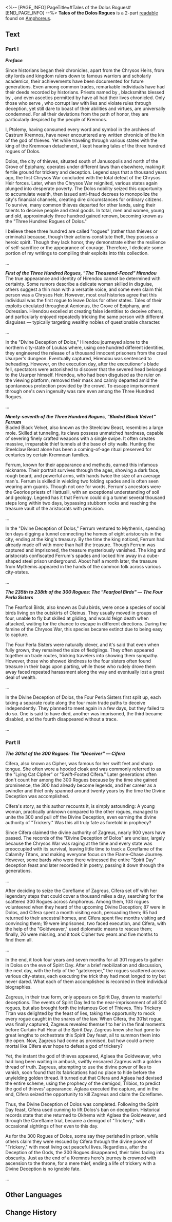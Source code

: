 <%-- [PAGE_INFO]
PageTitle=#Tales of the Dolos Rogues#
[END_PAGE_INFO] --%>
{{Readable Infobox
|id           = 532
|partIds      = 190860;190861
|title        = 
|image        = Item Tales of the Dolos Rogues.png
|world        = Amphoreus
|parts        = 2
|author       = <!--to be added-->
|description  = A historical record written by Ptolemy, the Kremnoan historian. This volume chronicles the adventures of several figures from among the three hundred rogues of Dolos, the city of thieves.
|part1        = Part I
|source1      = {{cx|Source missing}}
|part2        = Part II
|source2      = {{cx|Source missing}}
|characters   = Aglaea; Aquila; Georios; Thanatos; Zagreus
|factions     = Okhema
}}
'''Tales of the Dolos Rogues''' is a 2-part [[readable]] found on [[Amphoreus]].
<!--
==Location==
{{Map Embed|<map name>|<marker id>}}
-->
==Text==
===Part I===
'''''Preface'''''

Since historians began their chronicles, apart from the Chrysos Heirs, from city lords and kingdom rulers down to famous warriors and scholarly academics, their achievements have been documented for future generations. Even among common trades, remarkable individuals have had their deeds recorded by historians. Priests named by {{Rubi|Aquila|Sky Titan}}, blacksmiths blessed by {{Rubi|Georios|Earth Titan}}, and even ascetics permitted by {{Rubi|Thanatos|Death Titan}} have all had their lives chronicled. Only those who serve {{Rubi|Zagreus|Trickery Titan}}, who corrupt law with lies and violate rules through deception, yet still dare to boast of their abilities and virtues, are universally condemned. For all their deviations from the path of honor, they are particularly despised by the people of Kremnos.

I, Ptolemy, having consumed every word and symbol in the archives of Castrum Kremnos, have never encountered any written chronicle of the kin of the god of thieves. Yet while traveling through various states with the king of the Kremnoan detachment, I kept hearing tales of the three hundred rogues of Dolos.

Dolos, the city of thieves, situated south of Janusopolis and north of the Grove of Epiphany, operates under different laws than elsewhere, making it fertile ground for trickery and deception. Legend says that a thousand years ago, the first Chrysos War concluded with the total defeat of the Chrysos Heir forces. Later, when the Chrysos War reignited, various states again plunged into desperate poverty. The Dolos nobility seized this opportunity to accumulate wealth, then issued anti-fraud decrees to monopolize the city's financial channels, creating dire circumstances for ordinary citizens. To survive, many common thieves departed for other lands, using their talents to deceive people and steal goods. In total, men and women, young and old, approximately three hundred gained renown, becoming known as the "Three Hundred Rogues of Dolos."

I believe these three hundred are called "rogues" (rather than thieves or criminals) because, though their actions constitute theft, they possess a heroic spirit. Though they lack honor, they demonstrate either the resilience of self-sacrifice or the appearance of courage. Therefore, I dedicate some portion of my writings to compiling their exploits into this collection.

...

'''''First of the Three Hundred Rogues, "The Thousand-Faced" Hirendou'''''<br />
The true appearance and identity of Hirendou cannot be determined with certainty. Some rumors describe a delicate woman skilled in disguise, others suggest a thin man with a versatile voice, and some even claim this person was a Chrysos Heir. However, most oral histories agree that this individual was the first rogue to leave Dolos for other states. Tales of their exploits circulated throughout Aenionus, the Grove of Epiphany, and Odressian. Hirendou excelled at creating false identities to deceive others, and particularly enjoyed repeatedly tricking the same person with different disguises &mdash; typically targeting wealthy nobles of questionable character.

...

In the "Divine Deception of Dolos," Hirendou journeyed alone to the northern city-state of Loukas where, using one hundred different identities, they engineered the release of a thousand innocent prisoners from the cruel Usurper's dungeon. Eventually captured, Hirendou was sentenced to beheading. However, on the execution day, after the executioner's blade fell, spectators were astonished to discover that the severed head belonged to the Usurper himself. Hirendou, who had been disguised as the ruler on the viewing platform, removed their mask and calmly departed amid the spontaneous protection provided by the crowd. To escape imprisonment through one's own ingenuity was rare even among the Three Hundred Rogues.

...

'''''Ninety-seventh of the Three Hundred Rogues, "Bladed Black Velvet" Ferrum'''''<br />
Bladed Black Velvet, also known as the Steelclaw Beast, resembles a large mole. Skilled at tunneling, its claws possess unmatched hardness, capable of severing finely crafted weapons with a single swipe. It often creates massive, irreparable thief tunnels at the base of city walls. Hunting the Steelclaw Beast alone has been a coming-of-age ritual preserved for centuries by certain Kremnoan families.

Ferrum, known for their appearance and methods, earned this infamous nickname. Their portrait survives through the ages, showing a dark face, rough beard, and powerful arms, with hands twice the size of an average man's. Ferrum is skilled in wielding two folding spades and is often seen wearing arm guards. Though not one for words, Ferrum's ancestors were the Georios priests of Hattusili, with an exceptional understanding of soil and geology. Legend has it that Ferrum could dig a tunnel several thousand steps long within two days, bypassing stubborn rocks and reaching the treasure vault of the aristocrats with precision.

...

In the "Divine Deception of Dolos," Ferrum ventured to Mythemis, spending ten days digging a tunnel connecting the homes of eight aristocrats in the city, ending at the king's treasury. By the time the king noticed, Ferrum had already made off with more than half the treasure. Though Ferrum was captured and imprisoned, the treasure mysteriously vanished. The king and aristocrats confiscated Ferrum's spades and locked him away in a cube-shaped steel prison underground. About half a month later, the treasure from Mythemis appeared in the hands of the common folk across various city-states.

...

'''''The 235th to 238th of the 300 Rogues: The "Fearfool Birds" &mdash; The Four Perla Sisters'''''

The Fearfool Birds, also known as Dulu birds, were once a species of social birds living on the outskirts of Oleinus. They usually moved in groups of four, unable to fly but skilled at gliding, and would feign death when attacked, waiting for the chance to escape in different directions. During the famine of the Chrysos War, this species became extinct due to being easy to capture.

The Four Perla Sisters were naturally clever, and it's said that even when fully grown, they remained the size of fledglings. They often appeared together on trade routes, tricking travelers into showing them sympathy. However, those who showed kindness to the four sisters often found treasure in their bags upon parting, while those who rudely drove them away faced repeated harassment along the way and eventually lost a great deal of wealth.

...

In the Divine Deception of Dolos, the Four Perla Sisters first split up, each taking a separate route along the four main trade paths to deceive independently. They planned to meet again in a few days, but they failed to do so. One is said to have died, another was imprisoned, the third became disabled, and the fourth disappeared without a trace.

...

===Part II===
'''''The 301st of the 300 Rogues: The "Deceiver" &mdash; Cifera'''''

Cifera, also known as Cipher, was famous for her swift feet and sharp tongue. She often wore a hooded cloak and was commonly referred to as the "Lying Cat Cipher" or "Swift-Footed Cifera." Later generations often don't count her among the 300 Rogues because by the time she gained prominence, the 300 had already become legends, and her career as a swindler and thief only spanned around twenty years by the time the Divine Deception was accomplished.

Cifera's story, as this author recounts it, is simply astounding: A young woman, practically unknown compared to the other rogues, managed to unite the 300 and pull off the Divine Deception, even earning the divine authority of "Trickery." Was this all truly fate as foretold in prophecy?

Since Cifera claimed the divine authority of Zagreus, nearly 900 years have passed. The records of the "Divine Deception of Dolos" are unclear, largely because the Chrysos War was raging at the time and every state was preoccupied with its survival, leaving little time to track a Coreflame of the Calamity Titans, and making everyone focus on the Flame-Chase Journey. However, some bards who were there witnessed the entire "Spirit Day" deception feast and later recorded it in poetry, passing it down through the generations.

...

After deciding to seize the Coreflame of Zagreus, Cifera set off with her legendary steps that could cover a thousand miles a day, searching for the scattered 300 Rogues across Amphoreus. Among them, 103 rogues volunteered when they heard of the upcoming Divine Deception; 87 were in Dolos, and Cifera spent a month visiting each, persuading them; 65 had returned to their ancestral homes, and Cifera spent five months visiting and convincing them; 19 were imprisoned, two faced execution, and Cifera, with the help of the "Goldweaver," used diplomatic means to rescue them; finally, 26 were missing, and it took Cipher two years and five months to find them all.

...

In the end, it took four years and seven months for all 301 rogues to gather in Dolos on the eve of Spirit Day. After a brief mobilization and discussion, the next day, with the help of the "gatekeeper," the rogues scattered across various city-states, each executing the trick they had most longed to try but never dared. What each of them accomplished is recorded in their individual biographies.

Zagreus, in their true form, only appears on Spirit Day, drawn to masterful deceptions. The events of Spirit Day led to the near-imprisonment of all 300 rogues, but also brought forth the infamous God of Thieves. This Trickery Titan was delighted by the feast of lies, taking the opportunity to mock every rogue caught in the snares of the law. When Cifera, the 301st rogue, was finally captured, Zagreus revealed themself to her in the final moments before Curtain-Fall Hour at the Spirit Day. Zagreus knew she had gone to great lengths to orchestrate this Spirit Day feast, all to summon them into the open. Now, Zagreus had come as promised, but how could a mere mortal like Cifera ever hope to defeat a god of trickery?

Yet, the instant the god of thieves appeared, Aglaea the Goldweaver, who had long been waiting in ambush, swiftly ensnared Zagreus with a golden thread of truth. Zagreus, attempting to use the divine power of lies to vanish, soon found that its fabrications had no place to hide before the unyielding golden thread. It turned out that Cifera and Aglaea had devised the entire scheme, using the prophecy of the demigod, Tribios, to predict the god of thieves' appearance. Aglaea executed the capture, and in the end, Cifera seized the opportunity to kill Zagreus and claim the Coreflame.

Thus, the Divine Deception of Dolos was completed. Following the Spirit Day feast, Cifera used cunning to lift Dolos's ban on deception. Historical records state that she returned to Okhema with Aglaea the Goldweaver, and through the Coreflame trial, became a demigod of "Trickery," with occasional sightings of her even to this day.

As for the 300 Rogues of Dolos, some say they perished in prison, while others claim they were rescued by Cifera through the divine power of "Trickery," with most living out peaceful lives. Regardless, after the Deception of the Gods, the 300 Rogues disappeared, their tales fading into obscurity. Just as the end of a Kremnos hero's journey is crowned with ascension to the throne, for a mere thief, ending a life of trickery with a Divine Deception is no ignoble fate.

...

<!--
==Trivia==
* 
-->
==Other Languages==
{{Other Languages
|en   = Tales of the Dolos Rogues
|zhs  = 多洛斯侠盗列传
|zht  = 多洛斯俠盜列傳
|ja   = ドロス義賊列伝
|ko   = 도로스 의적 열전
|es   = Biografías de los forajidos de Doros
|fr   = Contes des roublards de Dolos
|ru   = Биографии благородных разбойников Долоса
|th   = เรื่องเล่าขานจอมโจรแห่ง Dolos
|vi   = Tiểu Sử Hiệp Đạo Dolos
|de   = Geschichten über Dolos-Schurken
|id   = Kisah Bandit Dolos
|pt   = Contos dos Renegados de Dolos
}}

==Change History==
{{Change History|3.3}}